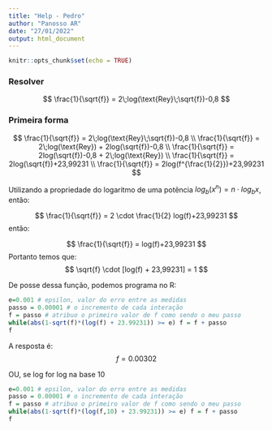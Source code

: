 ```yaml
---
title: "Help - Pedro"
author: "Panosso AR"
date: "27/01/2022"
output: html_document
---
```


```r
knitr::opts_chunk$set(echo = TRUE)
```

### Resolver
$$
\frac{1}{\sqrt{f}} = 2\;log(\text{Rey}\;\sqrt{f})-0,8
$$

### Primeira forma

$$
\frac{1}{\sqrt{f}} = 2\;log(\text{Rey}\;\sqrt{f})-0,8 \\
\frac{1}{\sqrt{f}} = 2\;log(\text{Rey}) + 2log(\sqrt{f})-0,8 \\
\frac{1}{\sqrt{f}} = 2log(\sqrt{f})-0,8 + 2\;log(\text{Rey}) \\
\frac{1}{\sqrt{f}} = 2log(\sqrt{f})+23,99231 \\
\frac{1}{\sqrt{f}} = 2log(f^{\frac{1}{2}})+23,99231
$$



Utilizando a propriedade do logaritmo de uma potência $log_b(x^n) = n \cdot log_bx$, então:

$$
\frac{1}{\sqrt{f}} = 2 \cdot \frac{1}{2} log(f)+23,99231
$$
então:

$$
\frac{1}{\sqrt{f}} = log(f)+23,99231
$$
Portanto temos que: 
$$
\sqrt{f} \cdot [log(f) + 23,99231] = 1
$$

De posse dessa função, podemos programa no R:

```r
e=0.001 # epsilon, valor do erro entre as medidas
passo = 0.00001 # o incremento de cada interação
f = passo # atribuo o primeiro valor de f como sendo o meu passo
while(abs(1-sqrt(f)*(log(f) + 23.99231)) >= e) f = f + passo
f
```
A resposta é:
$$
f = 0.00302
$$


OU, se log for log na base 10

```r
e=0.001 # epsilon, valor do erro entre as medidas
passo = 0.00001 # o incremento de cada interação
f = passo # atribuo o primeiro valor de f como sendo o meu passo
while(abs(1-sqrt(f)*(log(f,10) + 23.99231)) >= e) f = f + passo
f
```
